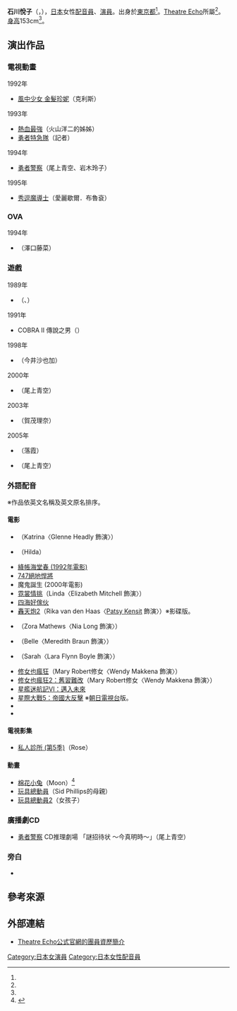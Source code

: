 {{multiple issues|
{{Notability Unreferenced|time=2016-11-06T10:14:37+00:00}}
{{Primarysources|time=2016-11-06T10:14:37+00:00}}
}}
{{noteTA|G1=Anime}}
{{配音員
|姓名= 石川悅子
|圖片= 
|尺寸= 
|替代= 
|簡介= 
|本名= 
|外文名= 石川 悦子
|外文= ja
|羅馬拼音= 
|英文名= 
|暱稱= 
|藝名= 
|國籍= 
|籍貫= 
|出生地= 
|出身地= {{JPN}}[[東京都|東京都]]
|死歿地= 
|出生名= 
|生年= 1965
|生月= 5
|生日= 22
|歿年= 
|歿月= 
|歿日= 
|血型= 
|配演語言= 
|教育程度= 
|母校= 
|所屬= [[Theatre_Echo|Theatre Echo]]
|宗教信仰= 
|配偶= 
|活躍年代= 1986年－
|出道作= 
|代表作= '''動畫'''<br />克利斯（[[風中少女_金髮珍妮|風中少女 金髮珍妮]]）<br />尾上青空（[[勇者警察|勇者警察]]）<hr />'''外語配音（電影）'''<br />瑪麗·羅伯特修女<br />（[[修女也瘋狂|修女也瘋狂]]系列）<hr />'''外語配音（動畫）'''<br />月亮（[[棉花小兔|棉花小兔]]）
|網站= 
|其他= 
|module= {{japanese|embed=yes|石川 悦子|いしかわ えつこ|Ishikawa Etsuko}}
}}
'''石川悅子'''（{{lang-ja|石川 悦子}}，{{bd|1965年|5月22日<ref name="theatre echo-pro">{{Cite web|url=https://houei.t-echo.co.jp/?page_id=3638|title=Theatre Echo公式官網的團員資歷簡介|publisher=[[Theatre_Echo|Theatre Echo]]|accessdate=2018-05-22|language=ja|archiveurl=https://web.archive.org/web/20210124131153/https://houei.t-echo.co.jp/?page_id=3638|archivedate=2021-01-24|dead-url=no}}</ref><ref>《{{link-ja|日本藝人名鑑|日本タレント名鑑|日本藝人名鑑2016}}》，第447頁，VIP Times，20161月27日。</ref>||}}），[[日本|日本]]女性[[配音員|配音員]]、[[演員|演員]]。出身於[[東京都|東京都]]<ref name="theatre echo-pro" />。[[Theatre_Echo|Theatre Echo]]所屬<ref name="theatre echo-pro" />。[[身高|身高]]153cm<ref name="theatre echo-pro" />。

== 演出作品 ==
=== 電視動畫 ===
; 1992年
* [[風中少女_金髮珍妮|風中少女 金髮珍妮]]（克利斯）
; 1993年
* [[熱血最強|熱血最強]]（火山洋二的姊姊）
* [[勇者特急隊|勇者特急隊]]（記者）
; 1994年
* [[勇者警察|勇者警察]]（尾上青空、岩木玲子）
; 1995年
* [[秀逗魔導士_(動畫)#秀逗魔導士（無印）|秀逗魔導士]]（愛麗歇爾．布魯袞）

=== OVA ===
; 1994年
* {{link-ja|Wild 7|ワイルド7}}（澤口藤菜）

=== 遊戲 ===
; 1989年
* {{link-ja|COBRA 黑龍王的傳說|コブラ (PCエンジン)}}（{{lang|ja|レディ}}、{{lang|ja|サボイラー}}）
; 1991年
* COBRA II 傳說之男（{{lang|ja|レディ}}）
; 1998年
* {{lang|ja|{{link-ja|ずっといっしょ|ずっといっしょ}}}}（今井沙也加）
; 2000年
* {{link-ja|新世代機器人戰記2|ブレイブサーガ2}}（尾上青空）

; 2003年
* {{link-ja|白中探險社|白中探険部}}（賀茂理奈）
; 2005年
* {{link-ja|烏嚕嚕冒險戀遊記|うるるんクエスト恋遊記}}（落霞）
* {{link-ja|新世紀勇者大戰|新世紀勇者大戦}}（尾上青空）

=== 外語配音 ===
※作品依英文名稱及英文原名排序。
==== 電影 ====
* {{link-en|燈火闌珊處 (2004年電影)|Around the Bend|燈火闌珊處}}（Katrina〈Glenne Headly 飾演〉）
* {{link-en|四個千金兩個媽 (1988年電影)|Big Business (1988 film)|四個千金兩個媽}}（Hilda）
* [[絳帳海堂春|絳帳海堂春 (1992年電影)]]
* [[747絕地悍將|747絕地悍將]]
* 魔鬼誕生 (2000年電影)
* [[霓裳情挑|霓裳情挑]]（Linda〈Elizabeth Mitchell 飾演〉）
* [[盜亦有道|四海好傢伙]]
* [[轟天炮2|轟天炮2]]（Rika van den Haas〈[[派西·肯塞特|Patsy Kensit]] 飾演〉）※影碟版。
* {{link-en|精子也瘋狂 (1993年電影)|Made in America (1993 film)|精子也瘋狂}}（Zora Mathews〈Nia Long 飾演〉）
* {{link-en|布偶聖誕頌|The Muppet Christmas Carol}}（Belle〈Meredith Braun 飾演〉）
* {{link-en|菜鳥霹靂膽 (1990年電影)|The Rookie (1990 film)|菜鳥霹靂膽}}（Sarah〈Lara Flynn Boyle 飾演〉）
* [[修女也瘋狂|修女也瘋狂]]（Mary Robert修女〈Wendy Makkena 飾演〉）
* [[修女也瘋狂2|修女也瘋狂2：舊習難改]]（Mary Robert修女〈Wendy Makkena 飾演〉）
* [[星際旅行VI：未來之城|星艦迷航記VI：邁入未來]]
* [[星際大戰五部曲：帝國大反擊|星際大戰5：帝國大反擊]] ※[[朝日電視台|朝日電視台]]版。
* {{link-en|甜蜜的十一月 (2001年電影)|Sweet November (2001 film)|甜蜜的十一月}}
* {{link-en|超狗任務 (2007年電影)|Underdog (film)|超狗任務}}

==== 電視影集 ====
* [[私人診所|私人診所 (第5季)]]（Rose）

==== 動畫 ====
* [[棉花小兔|棉花小兔]]（Moon）<ref>{{Cite web|date=|url=http://www9.nhk.or.jp/anime/mofy/|title=棉花小兔|work=NHK動畫世界|author=|publisher=[[日本放送協會|NHK]]|accessdate=2016-11-06|language=ja|archive-date=2016-10-27|archive-url=https://web.archive.org/web/20161027163656/http://www.nhk.or.jp/anime/mofy/|dead-url=no}}</ref>
* [[玩具總動員|玩具總動員]]（Sid Phillips的母親）
* [[玩具總動員2|玩具總動員2]]（女孩子）

=== 廣播劇CD ===
* [[勇者警察|勇者警察]] CD推理劇場 「謎{{lang|ja|の}}招待状 ～今{{lang|ja|、}}真{{lang|ja|実が}}明{{lang|ja|かされる}}時～」（尾上青空）

=== 旁白 ===
* {{link-ja|NHK高校講座|NHK高校講座}}

== 參考來源 ==
{{reflist}}

== 外部連結 ==
* [https://houei.t-echo.co.jp/?page_id=3638 Theatre Echo公式官網的團員資歷簡介] {{Wayback|url=https://houei.t-echo.co.jp/?page_id=3638 |date=20210124131153 }} {{ja icon}}

{{DEFAULTSORT:Ishikawa Etsuko}}
[[Category:日本女演員|Category:日本女演員]]
[[Category:日本女性配音員|Category:日本女性配音員]]